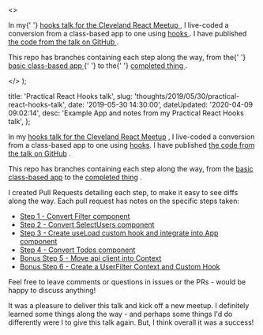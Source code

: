  <>
    <p>
      In my{' '}
      <a href="https://www.meetup.com/Cleveland-React/events/261043210/">
        hooks talk for the Cleveland React Meetup
      </a>
      , I live-coded a conversion from a class-based app to one using <a href="https://reactjs.org/docs/hooks-intro.html">
        hooks
      </a>. I have published <a href="https://github.com/danieltott/practicalHooksTalk">
        the code from the talk on GitHub
      </a>.
    </p>
    <p>
      This repo has branches containing each step along the way, from the{' '}
      <a href="https://github.com/danieltott/practicalHooksTalk/tree/00-base">
        basic class-based app
      </a>{' '}
      to the{' '}
      <a href="https://github.com/danieltott/practicalHooksTalk/tree/06-Bonus-UserFilterContext">
        completed thing
      </a>
      .
    </p>
  </>
);


  title: 'Practical React Hooks talk',
  slug: 'thoughts/2019/05/30/practical-react-hooks-talk',
  date: '2019-05-30 14:30:00',
  dateUpdated: '2020-04-09 09:02:14',
  desc: 'Example App and notes from my Practical React Hooks talk',
};

In my [hooks talk for the Cleveland React Meetup](https://www.meetup.com/Cleveland-React/events/261043210/) , I live-coded a conversion from a class-based app to one using [hooks](https://reactjs.org/docs/hooks-intro.html). I have published [the code from the talk on GitHub](https://github.com/danieltott/practicalHooksTalk) .

This repo has branches containing each step along the way, from the [basic class-based app](https://github.com/danieltott/practicalHooksTalk/tree/00-base) to the [completed thing](https://github.com/danieltott/practicalHooksTalk/tree/06-Bonus-UserFilterContext) .

I created Pull Requests detailing each step, to make it easy to see diffs along the way. Each pull request has notes on the specific steps taken:

- [Step 1 - Convert Filter component](https://github.com/danieltott/practicalHooksTalk/pull/5)
- [Step 2 - Convert SelectUsers component](https://github.com/danieltott/practicalHooksTalk/pull/6)
- [Step 3 - Create useLoad custom hook and integrate into App component](https://github.com/danieltott/practicalHooksTalk/pull/7)
- [Step 4 - Convert Todos component](https://github.com/danieltott/practicalHooksTalk/pull/8)
- [Bonus Step 5 - Move api client into Context](https://github.com/danieltott/practicalHooksTalk/pull/9)
- [Bonus Step 6 - Create a UserFilter Context and Custom Hook](https://github.com/danieltott/practicalHooksTalk/pull/10)

Feel free to leave comments or questions in issues or the PRs - would be happy to discuss anything!

It was a pleasure to deliver this talk and kick off a new meetup. I definitely learned some things along the way - and perhaps some things I'd do differently were I to give this talk again. But, I think overall it was a success!
